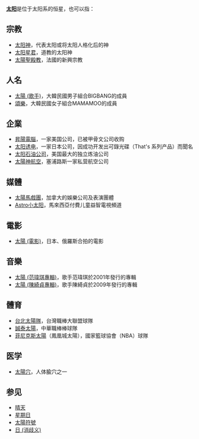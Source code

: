 {{wiktionary|太陽}}
{{TOCright}}

'''[[太阳|太阳]]'''是位于太阳系的恒星，也可以指：

== 宗教 ==
* [[太阳神|太阳神]]，代表太阳或将太阳人格化后的神
* [[太阳星君|太阳星君]]，道教的太阳神
* [[太陽聖殿教|太陽聖殿教]]，法國的新興宗教

== 人名 ==
* [[太陽_(歌手)|太陽 (歌手)]]，大韓民國男子組合BIGBANG的成員
* [[頌樂|頌樂]]，大韓民國女子組合MAMAMOO的成員

== 企業 ==
* [[昇陽電腦|昇陽電腦]]，一家美国公司，已被甲骨文公司收购
* [[太阳诱电|太阳诱电]]，一家日本公司，因成功开发出可錄光碟（That's 系列产品）而聞名
* [[太阳石油公司|太阳石油公司]]，美国最大的独立炼油公司
* [[太陽神航空|太陽神航空]]，塞浦路斯一家私营航空公司

== 媒體 ==
* [[太陽馬戲團|太陽馬戲團]]，加拿大的娛樂公司及表演團體
* [[Astro小太阳|Astro小太阳]]，馬來西亞付費儿童益智電視頻道

== 電影 ==
* [[太陽_(電影)|太陽 (電影)]]，日本、俄羅斯合拍的電影

== 音樂 ==
* [[太陽_(范瑋琪專輯)|太陽 (范瑋琪專輯)]]，歌手范瑋琪於2001年發行的專輯
* [[太陽_(陳綺貞專輯)|太陽 (陳綺貞專輯)]]，歌手陳綺貞於2009年發行的專輯

== 體育 ==
* [[台北太陽隊|台北太陽隊]]，台灣職棒大聯盟球隊
* [[誠泰太陽|誠泰太陽]]，中華職棒棒球隊
* [[菲尼克斯太陽|菲尼克斯太陽]]（鳳凰城太陽），國家籃球協會（NBA）球隊

== 医学 ==
* [[太陽穴|太陽穴]]，人体腧穴之一

== 参见 ==
* [[晴天|晴天]]
* [[星期日|星期日]]
* [[太陽符號|太陽符號]]
* [[日_(消歧义)|日 (消歧义)]]

{{disambig|Cat=二字消歧義|T太}}
